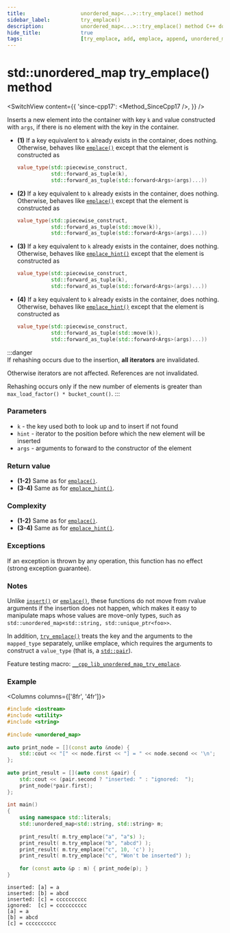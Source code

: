 ```yaml
---
title:					unordered_map<...>::try_emplace() method
sidebar_label:			try_emplace()
description:			unordered_map<...>::try_emplace() method C++ documentation
hide_title:				true
tags:					[try_emplace, add, emplace, append, unordered_map]
---
```



<!----------------- Codes ---------------------->

<!-- try_emplace() -->


# std::unordered_map try_emplace() method

<SwitchView content={{
    'since-cpp17': <Method_SinceCpp17 />,
    }} />

Inserts a new element into the container with key `k` and value constructed with `args`, if there is no element with the key in the container.

 - **(1)** 
    If a key equivalent to `k` already exists in the container, does nothing. Otherwise, behaves like [`emplace()`](/docs/std/containers/maps/unordered-map/emplace) except that the element is constructed as
    ```cpp
    value_type(std::piecewise_construct,
               std::forward_as_tuple(k),
               std::forward_as_tuple(std::forward<Args>(args)...))
    ```

 - **(2)** 
    If a key equivalent to `k` already exists in the container, does nothing. Otherwise, behaves like [`emplace()`](/docs/std/containers/maps/unordered-map/emplace) except that the element is constructed as
    ```cpp
    value_type(std::piecewise_construct,
               std::forward_as_tuple(std::move(k)),
               std::forward_as_tuple(std::forward<Args>(args)...))
    ```

 - **(3)** 
    If a key equivalent to `k` already exists in the container, does nothing. Otherwise, behaves like [`emplace_hint()`](/docs/std/containers/maps/unordered-map/emplace_hint) except that the element is constructed as
    ```cpp
    value_type(std::piecewise_construct,
               std::forward_as_tuple(k),
               std::forward_as_tuple(std::forward<Args>(args)...))
    ```

 - **(4)** 
    If a key equivalent to `k` already exists in the container, does nothing. Otherwise, behaves like [`emplace_hint()`](/docs/std/containers/maps/unordered-map/emplace_hint) except that the element is constructed as
    ```cpp
    value_type(std::piecewise_construct,
               std::forward_as_tuple(std::move(k)),
               std::forward_as_tuple(std::forward<Args>(args)...))
    ```

:::danger    
If rehashing occurs due to the insertion, **all iterators** are invalidated.

Otherwise iterators are not affected. References are not invalidated.

Rehashing occurs only if the new number of elements is greater than `max_load_factor() * bucket_count()`.
:::

### Parameters

 - `k` - the key used both to look up and to insert if not found
 - `hint` - iterator to the position before which the new element will be inserted
 - `args` - arguments to forward to the constructor of the element


### Return value

 - **(1-2)** Same as for [`emplace()`](/docs/std/containers/maps/unordered-map/emplace).
 - **(3-4)** Same as for [`emplace_hint()`](/docs/std/containers/maps/unordered-map/emplace_hint).

### Complexity

 - **(1-2)** Same as for [`emplace()`](/docs/std/containers/maps/unordered-map/emplace).
 - **(3-4)** Same as for [`emplace_hint()`](/docs/std/containers/maps/unordered-map/emplace_hint).

### Exceptions

If an exception is thrown by any operation, this function has no effect (strong exception guarantee).

### Notes

Unlike [`insert()`](/docs/std/containers/maps/unordered-map/insert) or [`emplace()`](/docs/std/containers/maps/unordered-map/emplace),
these functions do not move from rvalue arguments if the insertion does not happen, which makes it easy to manipulate maps whose values are move-only types,
such as `std::unordered_map<std::string, std::unique_ptr<foo>>`.


In addition, [`try_emplace()`](#) treats the key and the arguments to the `mapped_type` separately, unlike emplace, which requires the arguments to construct a `value_type` (that is, a [`std::pair`](#)).


Feature testing macro: [`__cpp_lib_unordered_map_try_emplace`](#).

### Example

<Columns columns={['8fr', '4fr']}>
<div>

```cpp title='Main.cpp' showLineNumbers
#include <iostream>
#include <utility>
#include <string>
 
#include <unordered_map>
 
auto print_node = [](const auto &node) {
    std::cout << "[" << node.first << "] = " << node.second << '\n';
};
 
auto print_result = [](auto const &pair) {
    std::cout << (pair.second ? "inserted: " : "ignored:  ");
    print_node(*pair.first);
};
 
int main()
{
    using namespace std::literals;
    std::unordered_map<std::string, std::string> m;
 
    print_result( m.try_emplace("a", "a"s) );
    print_result( m.try_emplace("b", "abcd") );
    print_result( m.try_emplace("c", 10, 'c') );
    print_result( m.try_emplace("c", "Won't be inserted") );
 
    for (const auto &p : m) { print_node(p); }
}
```

</div>
<div>

```plaintext title="Possible output"
inserted: [a] = a
inserted: [b] = abcd
inserted: [c] = cccccccccc
ignored:  [c] = cccccccccc
[a] = a
[b] = abcd
[c] = cccccccccc
```

</div>
</Columns>
